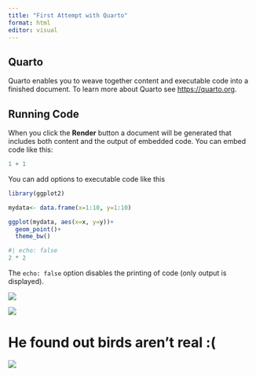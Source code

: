 ```yaml
---
title: "First Attempt with Quarto"
format: html
editor: visual
---
```


## Quarto

Quarto enables you to weave together content and executable code into a finished document. To learn more about Quarto see <https://quarto.org>.

## Running Code

When you click the **Render** button a document will be generated that includes both content and the output of embedded code. You can embed code like this:

```r
1 + 1
```

You can add options to executable code like this

```r
library(ggplot2)

mydata<- data.frame(x=1:10, y=1:10)

ggplot(mydata, aes(x=x, y=y))+
  geom_point()+
  theme_bw()
```

```r
#| echo: false
2 * 2
```

The `echo: false` option disables the printing of code (only output is displayed).

![](images/Kakapo6.jpg)

![](https://c.tenor.com/YFH8r7l0IX0AAAAd/tenor.gif)

# He found out birds aren't real :(

![](https://c.tenor.com/eZOmxq8OGFMAAAAd/tenor.gif)
